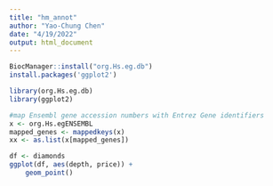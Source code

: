 ```yaml
---
title: "hm_annot"
author: "Yao-Chung Chen"
date: "4/19/2022"
output: html_document
---
```


```r
BiocManager::install("org.Hs.eg.db")
install.packages('ggplot2')
```

```r
library(org.Hs.eg.db)
library(ggplot2)
```

```r
#map Ensembl gene accession numbers with Entrez Gene identifiers
x <- org.Hs.egENSEMBL
mapped_genes <- mappedkeys(x)
xx <- as.list(x[mapped_genes])
```

```r
df <- diamonds
ggplot(df, aes(depth, price)) +
    geom_point()
```


